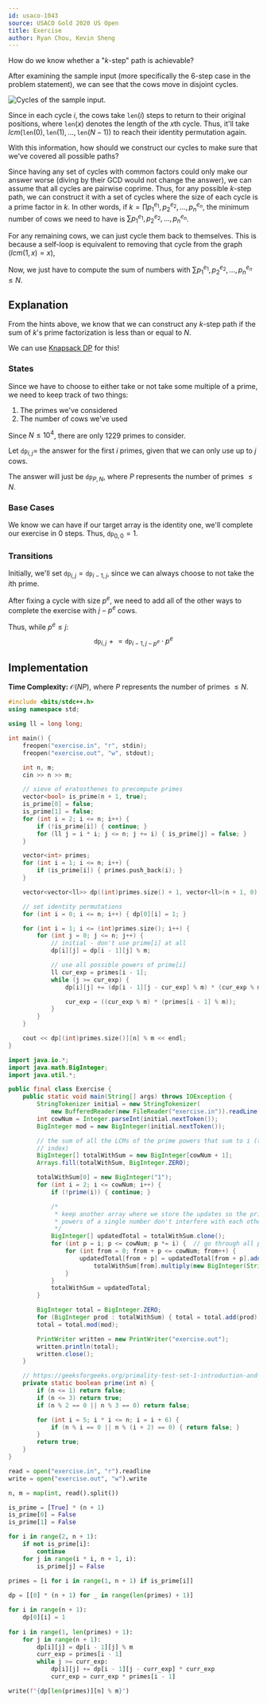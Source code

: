 ```yaml
---
id: usaco-1043
source: USACO Gold 2020 US Open
title: Exercise
author: Ryan Chou, Kevin Sheng
---
```


<Spoiler title="Hint 1">

How do we know whether a "$k$-step" path is achievable?

</Spoiler>

<Spoiler title="Hint 1 (answer)">

After examining the sample input (more specifically the $6$-step case in the problem statement),
we can see that the cows move in disjoint cycles.

![Cycles of the sample input.](/usaco-1043/hint1.png)

Since in each cycle $i$, the cows take $\texttt{len}(i)$ steps to return to their original
positions, where $\texttt{len}(x)$ denotes the length of the $x$th cycle.
Thus, it'll take $lcm(\texttt{len}(0), \texttt{len}(1), \dots, \texttt{len}(N - 1))$ to reach their
identity permutation again.

</Spoiler>

<Spoiler title="Hint 2">

With this information, how should we construct our cycles to make sure that we've covered all possible paths?

</Spoiler>

<Spoiler title="Hint 2 (answer)">

Since having any set of cycles with common factors could only make our answer worse (diving by their GCD would not change the answer),
we can assume that all cycles are pairwise coprime. Thus, for any possible $k$-step path, we can construct it with a set of cycles where
the size of each cycle is a prime factor in $k$. In other words, if $k = \prod p_1^{e_1},p_2^{e_2},\dots, p_n^{e_n}$, the minimum number of
cows we need to have is $\sum p_1^{e_1},p_2^{e_2},\dots, p_n^{e_n}$.

For any remaining cows, we can just cycle them back to themselves. This is because a self-loop is equivalent to removing that cycle from the graph ($lcm(1, x) = x$),

Now, we just have to compute the sum of numbers with $\sum p_1^{e_1},p_2^{e_2},\dots, p_n^{e_n} \leq N$.

</Spoiler>

<Spoiler title="Solution">

## Explanation

From the hints above, we know that we can construct any $k$-step path if the sum of $k$'s prime factorization is less than or equal to $N$.

We can use [Knapsack DP](/gold/knapsack) for this!

### States

Since we have to choose to either take or not take some multiple of a prime, we need to keep track of two things:
1. The primes we've considered
2. The number of cows we've used

Since $N \leq 10^4$, there are only $1229$ primes to consider.

Let $\texttt{dp}_{i,j} =$ the answer for the first $i$ primes, given that we can only use up to $j$ cows.

The answer will just be $\texttt{dp}_{P, N}$, where $P$ represents the number of primes $\leq N$.

### Base Cases
We know we can have if our target array is the identity one, we'll complete our exercise in $0$ steps. Thus, $\texttt{dp}_{0, 0} = 1$.

### Transitions

Initially, we'll set $\texttt{dp}_{i, j} = \texttt{dp}_{i -1, j}$, since we can always choose to not take the $i$th prime.

After fixing a cycle with size $p^e$, we need to add all of the other ways to complete the exercise with $j - p^e$ cows.

Thus, while $p^e \leq j$:
$$\texttt{dp}_{i, j} \mathrel{+}= \texttt{dp}_{i - 1, j - p^e} \cdot p^e$$

## Implementation

**Time Complexity:** $\mathcal{O}(NP)$, where $P$ represents the number of primes $\leq N$.

<LanguageSection>
<CPPSection>

```cpp
#include <bits/stdc++.h>
using namespace std;

using ll = long long;

int main() {
	freopen("exercise.in", "r", stdin);
	freopen("exercise.out", "w", stdout);

	int n, m;
	cin >> n >> m;

	// sieve of eratosthenes to precompute primes
	vector<bool> is_prime(n + 1, true);
	is_prime[0] = false;
	is_prime[1] = false;
	for (int i = 2; i <= n; i++) {
		if (!is_prime[i]) { continue; }
		for (ll j = i * i; j <= n; j += i) { is_prime[j] = false; }
	}

	vector<int> primes;
	for (int i = 1; i <= n; i++) {
		if (is_prime[i]) { primes.push_back(i); }
	}

	vector<vector<ll>> dp((int)primes.size() + 1, vector<ll>(n + 1, 0));

	// set identity permutations
	for (int i = 0; i <= n; i++) { dp[0][i] = 1; }

	for (int i = 1; i <= (int)primes.size(); i++) {
		for (int j = 0; j <= n; j++) {
			// initial - don't use prime[i] at all
			dp[i][j] = dp[i - 1][j] % m;

			// use all possible powers of prime[i]
			ll cur_exp = primes[i - 1];
			while (j >= cur_exp) {
				dp[i][j] += (dp[i - 1][j - cur_exp] % m) * (cur_exp % m);

				cur_exp = ((cur_exp % m) * (primes[i - 1] % m));
			}
		}
	}

	cout << dp[(int)primes.size()][n] % m << endl;
}
```

</CPPSection>
<JavaSection>

```java
import java.io.*;
import java.math.BigInteger;
import java.util.*;

public final class Exercise {
	public static void main(String[] args) throws IOException {
		StringTokenizer initial = new StringTokenizer(
		    new BufferedReader(new FileReader("exercise.in")).readLine());
		int cowNum = Integer.parseInt(initial.nextToken());
		BigInteger mod = new BigInteger(initial.nextToken());

		// the sum of all the LCMs of the prime powers that sum to i (the array
		// index)
		BigInteger[] totalWithSum = new BigInteger[cowNum + 1];
		Arrays.fill(totalWithSum, BigInteger.ZERO);

		totalWithSum[0] = new BigInteger("1");
		for (int i = 2; i <= cowNum; i++) {
			if (!prime(i)) { continue; }

			/*
			 * keep another array where we store the updates so the prime
			 * powers of a single number don't interfere with each other
			 */
			BigInteger[] updatedTotal = totalWithSum.clone();
			for (int p = i; p <= cowNum; p *= i) {  // go through all prime powers
				for (int from = 0; from + p <= cowNum; from++) {
					updatedTotal[from + p] = updatedTotal[from + p].add(
					    totalWithSum[from].multiply(new BigInteger(String.valueOf(p))));
				}
			}
			totalWithSum = updatedTotal;
		}

		BigInteger total = BigInteger.ZERO;
		for (BigInteger prod : totalWithSum) { total = total.add(prod); }
		total = total.mod(mod);

		PrintWriter written = new PrintWriter("exercise.out");
		written.println(total);
		written.close();
	}

	// https://geeksforgeeks.org/primality-test-set-1-introduction-and-school-method
	private static boolean prime(int n) {
		if (n <= 1) return false;
		if (n <= 3) return true;
		if (n % 2 == 0 || n % 3 == 0) return false;

		for (int i = 5; i * i <= n; i = i + 6) {
			if (n % i == 0 || n % (i + 2) == 0) { return false; }
		}
		return true;
	}
}
```
</JavaSection>
<PySection>

```py
read = open("exercise.in", "r").readline
write = open("exercise.out", "w").write

n, m = map(int, read().split())

is_prime = [True] * (n + 1)
is_prime[0] = False
is_prime[1] = False

for i in range(2, n + 1):
    if not is_prime[i]:
        continue
    for j in range(i * i, n + 1, i):
        is_prime[j] = False
        
primes = [i for i in range(1, n + 1) if is_prime[i]]

dp = [[0] * (n + 1) for _ in range(len(primes) + 1)]

for i in range(n + 1):
    dp[0][i] = 1
    
for i in range(1, len(primes) + 1):
    for j in range(n + 1):
        dp[i][j] = dp[i - 1][j] % m
        curr_exp = primes[i - 1]
        while j >= curr_exp:
            dp[i][j] += dp[i - 1][j - curr_exp] * curr_exp
            curr_exp = curr_exp * primes[i - 1]

write(f"{dp[len(primes)][n] % m}")
```

</PySection>
</LanguageSection>

</Spoiler>
